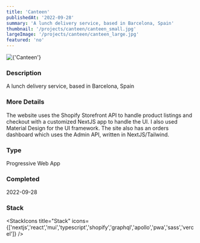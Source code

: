```yaml
---
title: 'Canteen'
publishedAt: '2022-09-28'
summary: 'A lunch delivery service, based in Barcelona, Spain'
thumbnail: '/projects/canteen/canteen_small.jpg'
largeImage: '/projects/canteen/canteen_large.jpg'
featured: 'no'
---
```


<div className="relative w-full h-[400px] sm:h-[600px] md:h-[760px] lg:h-[920px]">
  <Image
    alt={'Canteen'}
    src={'/projects/canteen/canteen.jpg'}
    sizes="(max-width: 640px) 100%, 100%"
    fill={true}
    priority
    style={{
      objectFit: 'contain'
    }}
  />
</div>

### Description

A lunch delivery service, based in Barcelona, Spain

### More Details

The website uses the Shopify Storefront API to handle product listings and checkout with a customized NextJS app to handle the UI. I also used Material Design for the UI framework. The site also has an orders dashboard which uses the Admin API, written in NextJS/Tailwind.

### Type

Progressive Web App


### Completed
2022-09-28



### Stack

<StackIcons
  title="Stack"
  icons={['nextjs','react','mui','typescript','shopify','graphql','apollo','pwa','sass','vercel']}
  />
